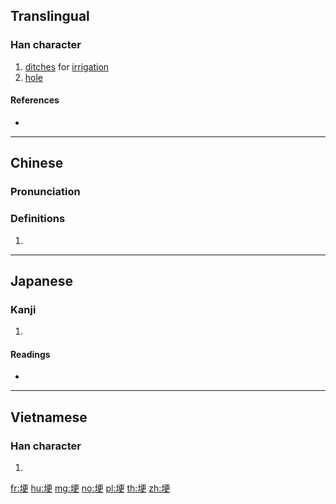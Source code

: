 {{character info/new}}
==Translingual==

===Han character===
{{Han char|rn=32|rad=土|as=07|sn=10|four=41146|canj=GMLK|ids=⿰土更}}

# [[ditch]]es for [[irrigation]]
# [[hole]]

====References====
* {{Han ref|kx=0229.180|dkj=05106|dj=0465.080|hdz=10443.080|uh=57C2|ud=22466|bh=AE47|bd=44615}}

----

==Chinese==
{{zh-forms}}

===Pronunciation===
{{zh-pron
|m=gěng
|c=gang2
|h=pfs=
|md=
|mn=qz:kńg/xm,zz:kéng
|w=
|mc=y
|oc=y
|cat=
}}

===Definitions===
{{zh-hanzi}}

# {{rfdef|lang=zh}}

----

==Japanese==

===Kanji===
{{ja-kanji|grade=|rs=土07}}

# {{defn|lang=ja|sort=土07}}

====Readings====
* {{ja-readings|on=[[かう]] (kau), [[きょう]] (kyō)|kun=[[あな]] (ana), [[つつみ]] (tsutsumi), [[あぜ]] (aze)}}

----

==Vietnamese==

===Han character===
{{vi-hantu|[[ghềnh]]|rs=土07}}

# {{defn|lang=vi|sort=土07}}

[[fr:埂]]
[[hu:埂]]
[[mg:埂]]
[[no:埂]]
[[pl:埂]]
[[th:埂]]
[[zh:埂]]